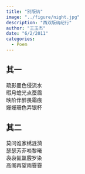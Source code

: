 ```yaml
---
title: "别版纳"
image: "../figure/night.jpg"
description: "西双版纳纪行"
author: "王玉杰"
date: "6/2/2011"
categories:
  - Poem
---
```


## 其一
疏影曼色侵流水\
暇月蟾光点蚕眉\
映阶伴醉畏霜痕\
姗姗珊色弄银杯

## 其二
莫问谁家绣涟漪\
瑟瑟芳菲啖黎曦\
袅袅氤氲霰罗染\
高阁再望雨霫霫
